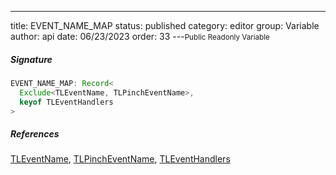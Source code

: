 ---
title: EVENT_NAME_MAP
status: published
category: editor
group: Variable
author: api
date: 06/23/2023
order: 33
---<Small>Public Readonly Variable</Small>




##### Signature


```ts
EVENT_NAME_MAP: Record<
  Exclude<TLEventName, TLPinchEventName>,
  keyof TLEventHandlers
>
```

##### References

[TLEventName](/gen/editor/TLEventName-type), [TLPinchEventName](/gen/editor/TLPinchEventName-type), [TLEventHandlers](/gen/editor/TLEventHandlers-interface)

